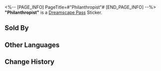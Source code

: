 <%-- [PAGE_INFO]
PageTitle=#"Philanthropist"#
[END_PAGE_INFO] --%>
{{Stub|Location information}}
{{Item Infobox
|id          = 223506
|image       = Dreamscape Pass Sticker Philanthropist.png{{subst:void|<!--$UPLOAD:<<SpriteOutput/TravelBrochure/StickFigures/223506.png>-<Dreamscape Pass Sticker Philanthropist.png>-<Item Icons>>-->}}
|type        = Dreamscape Pass Sticker
|type2       = The Most Absurd Stage Stickers
|invCategory = 
|rarity      = 4
|effect      = 
|description = Digital stickers that can be used to decorate the pages of the Dreamtour Handbook. They come in many different styles.
|source1     = [[Find Oksana in the theme park lounge and restore her missing emotions]]
}}
{{Description|The helpers and malefactors are the same group of people.}}
'''"Philanthropist"''' is a [[Dreamscape Pass]] Sticker.

==Sold By==
{{Shop Availability}}

==Other Languages==
{{Other Languages
|en   = "Philanthropist"
|zhs  = 「慈善家」
|zht  = 「慈善家」
|ja   = 「慈善家」
|ko   = 「자선가」
|es   = "Filántropa"
|fr   = «&nbsp;Philanthrope&nbsp;»
|ru   = «Филантроп»
|th   = "ผู้ใจบุญ"
|vi   = "Nhà Từ Thiện"
|de   = Philanthrop
|id   = "Dermawan"
|pt   = "Filantropo"
}}

==Change History==
{{Change History|2.1}}
